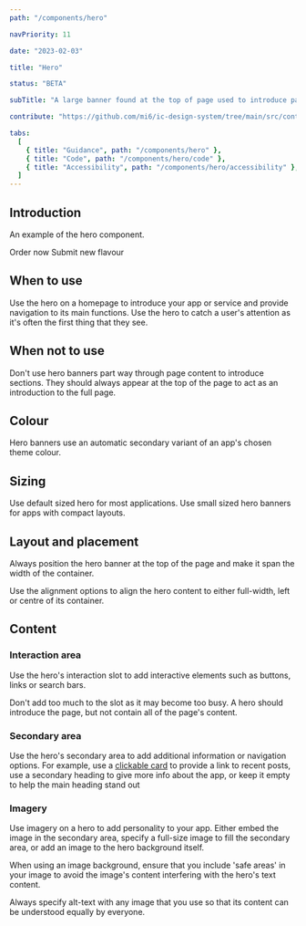 ```yaml
---
path: "/components/hero"

navPriority: 11

date: "2023-02-03"

title: "Hero"

status: "BETA"

subTitle: "A large banner found at the top of page used to introduce page content, provide key actions and add personality."

contribute: "https://github.com/mi6/ic-design-system/tree/main/src/content/structured/components/hero"

tabs:
  [
    { title: "Guidance", path: "/components/hero" },
    { title: "Code", path: "/components/hero/code" },
    { title: "Accessibility", path: "/components/hero/accessibility" },
  ]
---
```



## Introduction

An example of the hero component.

<ComponentPreview>
  <IcHero
    heading="New coffee launches 14 September 2022"
    subheading="Brand new flavours now available! Irresistible. Caramel. Decadence. Sugary."
  >
    <IcButton variant="primary" appearance="light" slot="interaction">
      Order now
    </IcButton>
    <IcButton variant="secondary" appearance="light" slot="interaction">
      Submit new flavour
    </IcButton>
  </IcHero>
</ComponentPreview>

## When to use

Use the hero on a homepage to introduce your app or service and provide navigation to its main functions. Use the hero to catch a user's attention as it's often the first thing that they see.

## When not to use

Don't use hero banners part way through page content to introduce sections. They should always appear at the top of the page to act as an introduction to the full page.

<DoDontCaution
  imageSrc={heroFig1}
  imageAlt="An example application with some content at the top of the page, then a hero banner introducing a section, and then more content."
  state="bad"
  caption="Don't position hero banners part way through a page. Always position them at the top of page content."
/>

## Colour

Hero banners use an automatic secondary variant of an app's chosen theme colour.

<DoDontCaution
  imageSrc={heroFig2}
  imageAlt="A hero banner with background colours based of the selected green theme colour."
  state="none"
  caption="Hero banners automatically set their colour based on the selected theme colour."
/>

<DoDontCaution
  imageSrc={heroFig3}
  imageAlt="A hero banner with a grey background colour and black text."
  state="none"
  caption="Set the hero background colour to grey when colour is not appropriate."
/>

## Sizing

Use default sized hero for most applications. Use small sized hero banners for apps with compact layouts.

## Layout and placement

Always position the hero banner at the top of the page and make it span the width of the container.

<DoDontCaution
  imageSrc={heroFig4}
  imageAlt="A hero that is embedded within a container and doesn't span its full width."
  state="bad"
  caption="Don't place the hero so that it does not span its container's full width."
/>

Use the alignment options to align the hero content to either full-width, left or centre of its container.

<DoDontCaution
  imageSrc={heroFig5}
  imageAlt="Three examples of a hero with content aligned to the full-width of the container, the left of the container, and to the centre of the container."
  state="none"
  caption="Use full-width, left or centre alignment to position the hero's content."
/>

## Content

### Interaction area

Use the hero's interaction slot to add interactive elements such as buttons, links or search bars.

Don't add too much to the slot as it may become too busy. A hero should introduce the page, but not contain all of the page's content.

<DoubleDoDontCaution>
  <DoDontCaution
    imageSrc={heroFig6}
    imageAlt="A hero that says 'Everything I brew, I brew it for you' with a button that says 'Explore'."
    state="none"
    caption="Use buttons to provide actions in the interaction area."
  />
  <DoDontCaution
    imageSrc={heroFig7}
    imageAlt="A hero that says 'Everything I brew, I brew it for you' with a link that says 'Explore'."
    state="none"
    caption="Use links to provide navigation from the interaction area."
  />
</DoubleDoDontCaution>

<DoubleDoDontCaution>
  <DoDontCaution
    imageSrc={heroFig8}
    imageAlt=" A hero that says 'Everything I brew, I brew it for you' with a search bar in the interaction area."
    state="none"
    caption="Use simple inputs to provide page level functions in the interaction area."
  />
  <DoDontCaution
    imageSrc={heroFig9}
    imageAlt="A hero that says 'Everything I brew, I brew it for you' with a text field, a text area and a button in the interaction area."
    state="bad"
    caption="Don't use complex forms in the interaction area."
  />
</DoubleDoDontCaution>

### Secondary area

Use the hero's secondary area to add additional information or navigation options. For example, use a [clickable card](/components/cards) to provide a link to recent posts, use a secondary heading to give more info about the app, or keep it empty to help the main heading stand out

<DoDontCaution
  imageSrc={heroFig10}
  imageAlt="A hero with a clickable card in the secondary area that says ‘Latest Announcement’."
  state="none"
  caption="Use clickable cards to provide links to other pages."
/>

<DoDontCaution
  imageSrc={heroFig11}
  imageAlt="A hero with a secondary heading in the secondary area that says 'Grab a cuppa and make yourself at home'."
  state="none"
  caption="Use a secondary heading in the secondary area to provide more information."
/>

<DoDontCaution
  imageSrc={heroFig12}
  imageAlt="A hero with a title that reads 'Everything I brew, I brew it for you' with no content in the secondary area."
  state="none"
  caption="Keep the secondary area empty to provide more emphasis to the main hero heading."
/>

### Imagery

Use imagery on a hero to add personality to your app. Either embed the image in the secondary area, specify a full-size image to fill the secondary area, or add an image to the hero background itself.

<DoDontCaution
  imageSrc={heroFig13}
  imageAlt="A hero with an image of a coffee cup in the secondary area."
  state="none"
  caption="Use embedded images in the secondary area."
/>

<DoDontCaution
  imageSrc={heroFig14}
  imageAlt="A hero with a full height image of a hand holding a coffee cup in the secondary area."
  state="none"
  caption="Use full-height images in the secondary area for greater emphasis on the imagery."
/>

<DoDontCaution
  imageSrc={heroFig15}
  imageAlt="A hero with an image of a hexagon patterns as the background."
  state="none"
  caption="Use an image as the hero's background to add personality."
/>

When using an image background, ensure that you include 'safe areas' in your image to avoid the image's content interfering with the hero's text content.

Always specify alt-text with any image that you use so that its content can be understood equally by everyone.

<DoDontCaution
  imageSrc={heroFig16}
  imageAlt="A diagram showing safe areas for background imagery. The safe area appears on the left-hand side under where the hero's text content lives. The image content appears outside of the safe areas."
  state="none"
  caption="Use safe areas with hero background images to avoid content interfering."
/>
